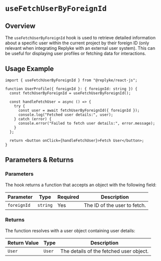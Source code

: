 # `useFetchUserByForeignId`

## Overview

The `useFetchUserByForeignId` hook is used to retrieve detailed information about a specific user within the current project by their foreign ID (only relevant when integrating Replyke with an external user system). This can be useful for displaying user profiles or fetching data for interactions.


## Usage Example

```tsx
import { useFetchUserByForeignId } from "@replyke/react-js";

function UserProfile({ foreignId }: { foreignId: string }) {
  const fetchUserByForeignId = useFetchUserByForeignId();

  const handleFetchUser = async () => {
    try {
      const user = await fetchUserByForeignId({ foreignId });
      console.log("Fetched user details:", user);
    } catch (error) {
      console.error("Failed to fetch user details:", error.message);
    }
  };

  return <button onClick={handleFetchUser}>Fetch User</button>;
}
```


## Parameters & Returns

### Parameters

The hook returns a function that accepts an object with the following field:

| Parameter   | Type     | Required | Description                  |
|-------------|----------|----------|------------------------------|
| `foreignId`    | `string` | Yes      | The ID of the user to fetch. |

### Returns

The function resolves with a user object containing user details:

| Return Value | Type   | Description                               |
|--------------|--------|-------------------------------------------|
| `User`       | `User` | The details of the fetched user object. |
